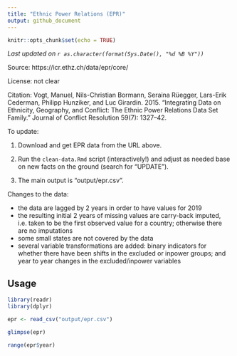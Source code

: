 ```yaml
---
title: "Ethnic Power Relations (EPR)"
output: github_document
---
```


```r
knitr::opts_chunk$set(echo = TRUE)
```

*Last updated on `r as.character(format(Sys.Date(), "%d %B %Y"))`*

Source: https://icr.ethz.ch/data/epr/core/

License: not clear

Citation: Vogt, Manuel, Nils-Christian Bormann, Seraina Rüegger, Lars-Erik Cederman, Philipp Hunziker, and Luc Girardin. 2015. "Integrating Data on Ethnicity, Geography, and Conflict: The Ethnic Power Relations Data Set Family." Journal of Conflict Resolution 59(7): 1327–42.

To update:

1. Download and get EPR data from the URL above. 

2. Run the `clean-data.Rmd` script (interactively!) and adjust as needed base on new facts on the ground (search for "UPDATE").

3. The main output is "output/epr.csv".

Changes to the data:

- the data are lagged by 2 years in order to have values for 2019
- the resulting initial 2 years of missing values are carry-back imputed, i.e. taken to be the first observed value for a country; otherwise there are no imputations
- some small states are not covered by the data
- several variable transformations are added: binary indicators for whether there have been shifts in the excluded or inpower groups; and year to year changes in the excluded/inpower variables

## Usage

```r
library(readr)
library(dplyr)

epr <- read_csv("output/epr.csv")

glimpse(epr)

range(epr$year)
```

